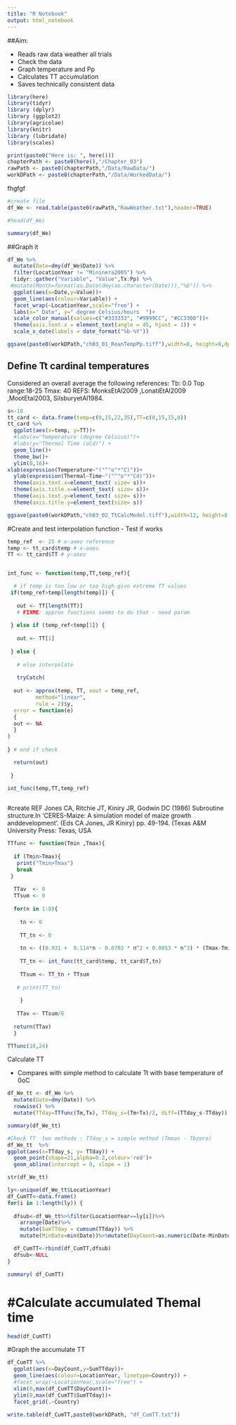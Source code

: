 ```yaml
---
title: "R Notebook"
output: html_notebook
---
```


##Aim:

- Reads raw data weather all trials
- Check the data
- Graph temperature and Pp
- Calculates TT accumulation
- Saves technically consistent data


```r
library(here)
library(tidyr)
library (dplyr)
library (ggplot2)
library(agricolae)
library(knitr)
library (lubridate)
library(scales)
```


```r
print(paste0("Here is: ", here()))
chapterPath <- paste0(here(),"/Chapter_03") 
rawPath <- paste0(chapterPath,"/Data/RawData/")
workDPath <- paste0(chapterPath,"/Data/WorkedData/")
```

fhgfgf


```r
#create file
df_We <- read.table(paste0(rawPath,"RawWeather.txt"),header=TRUE)

#head(df_We)

summary(df_We)
```

##Graph it

```r
df_We %>%
  mutate(Date=dmy(df_We$Date)) %>%
  filter(LocationYear != "Mininera2005") %>%
  tidyr::gather("Variable", "Value",Tx:Pp) %>%
 #mutate(Month=format(as.Date(dmy(as.character(Date))),"%b")) %>%
  ggplot(aes(x=Date,y=Value))+
  geom_line(aes(colour=Variable)) +
  facet_wrap(~LocationYear,scale="free") +
  labs(x=" Date", y=" degree Celsius/hours  ")+
  scale_color_manual(values=c("#333333", "#9999CC", "#CC3300"))+
  theme(axis.text.x = element_text(angle = 45, hjust = 1)) +
  scale_x_date(labels = date_format("%b-%Y"))

ggsave(paste0(workDPath,"ch03_01_ReanTempPp.tiff"),width=8, height=8,dpi = 300)


```

## Define Tt cardinal temperatures

Considered an overall average the following references:
Tb: 0.0
Top range:18-25
Tmax: 40
REFS: MonksEtAl2009	,LonatiEtAl2009	,MootEtal2003, SilsburyetAl1984. 
							

```r
s<-18
tt_card <- data.frame(temp=c(0,15,22,35),TT=c(0,15,15,0))
tt_card %>%
  ggplot(aes(x=temp, y=TT))+
  #labs(x="Temperature (degree Celsius)")+
  #labs(y="Thermal Time (oCd)") +
  geom_line()+
  theme_bw()+
  ylim(0,16)+
xlab(expression(Temperature~"("^"o"*"C)"))+
  ylab(expression(Thermal~Time~"("^"o"*"Cd)"))+
  theme(axis.text.x=element_text( size= s))+
  theme(axis.title.x=element_text( size= s))+
  theme(axis.text.y=element_text( size= s))+
  theme(axis.title.y=element_text(size= s))

ggsave(paste0(workDPath,"ch03_02_TtCalcModel.tiff"),width=12, height=8,dpi = 300)

```

#Create and test interpolation function - Test if works 

```r

temp_ref  <- 25 # x-axes reference
temp <- tt_card$temp # x-axes
TT <- tt_card$TT # y-axes


int_func <- function(temp,TT,temp_ref){

  # if temp is too low or too high give extreme TT values
 if(temp_ref>temp[length(temp)]) {
   
   out <- TT[length(TT)] 
   # FIXME: approx functions seems to do that - need param
   
 } else if (temp_ref<temp[1]) {
   
   out <- TT[1]
   
 } else {
   
   # else interpolate
   
   tryCatch(  
   
  out <- approx(temp, TT, xout = temp_ref, 
         method="linear", 
         rule = 2)$y,
  error = function(e) 
  {
  out <- NA
  }
) 
  
} # end if check

  return(out)  
  
 }
  
int_func(temp,TT,temp_ref)



```

#create REF Jones CA, Ritchie JT, Kiniry JR, Godwin DC (1986) Subroutine structure.In 'CERES-Maize: A simulation model of maize growth anddevelopment'. (Eds CA Jones, JR Kiniry) pp. 49-194. (Texas A&M University Press: Texas, USA

```r

TTfunc <- function(Tmin ,Tmax){         
 
  if (Tmin>Tmax){
   print("Tmin>Tmax")
   break
 } 
  
  TTav  <- 0
  TTsum <- 0
  
  for(n in 1:8){ 
    
    tn <- 0
    
    TT_tn <- 0
    
    tn <- ((0.931 +  0.114*n - 0.0703 * n^2 + 0.0053 * n^3) * (Tmax-Tmin)) + Tmin # 8-h temperature
    
    TT_tn <- int_func(tt_card$temp, tt_card$T,tn) 
    
    TTsum <- TT_tn + TTsum
    
   # print(TT_tn)
    
    }
 
   TTav <- TTsum/8
  
  return(TTav)
  }

TTfunc(10,24)

```
Calculate TT 

- Compares with simple method to calculate Tt with base temperature of 0oC

```r
df_We_tt <- df_We %>%
  mutate(Date=dmy(Date)) %>%
  rowwise() %>%
  mutate(TTday=TTfunc(Tm,Tx), TTday_s=(Tm+Tx)/2, diff=(TTday_s-TTday))

summary(df_We_tt)


```


```r
#Check TT  two methods : TTday_s = simple method (Tmean - Tbzero)
df_We_tt  %>% 
ggplot(aes(x=TTday_s, y= TTday)) +
  geom_point(shape=21,alpha=0.2,colour='red')+
  geom_abline(intercept = 0, slope = 1)

```


```r
str(df_We_tt)
```


```r

ly<-unique(df_We_tt$LocationYear)
df_CumTT<-data.frame()
for(i in 1:length(ly)) {
  
  dfsub<-df_We_tt%>%filter(LocationYear==ly[i])%>%
    arrange(Date)%>%
    mutate(SumTTday = cumsum(TTday)) %>%  
    mutate(MinDate=min(Date))%>%mutate(DayCount=as.numeric(Date-MinDate))

  df_CumTT<-rbind(df_CumTT,dfsub)
  dfsub<-NULL
}

summary( df_CumTT)
```

# #Calculate accumulated Themal time 

```r

head(df_CumTT)
```

#Graph the accumulate TT 
```r

df_CumTT %>%
  ggplot(aes(x=DayCount,y=SumTTday))+
  geom_line(aes(colour=LocationYear, linetype=Country)) +
  #facet_wrap(~LocationYear,scale="free") +
  xlim(0,max(df_CumTT$DayCount))+
  ylim(0,max(df_CumTT$SumTTday))+
  facet_grid(.~Country)


```



```r
write.table(df_CumTT,paste0(workDPath, "df_CumTT.txt"))
```





